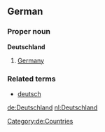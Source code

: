 == German ==
===Proper noun===
'''Deutschland''' 

# [[Germany]]

===Related terms===
*[[deutsch]]
[[Category:de:Countries]]

[[de:Deutschland]]
[[nl:Deutschland]]